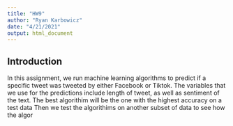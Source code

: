 ```yaml
---
title: "HW9"
author: "Ryan Karbowicz"
date: "4/21/2021"
output: html_document
---
```


## Introduction

In this assignment, we run machine learning algorithms to predict if a specific tweet was tweeted by either Facebook or Tiktok. The variables that we use for the predictions include length of tweet, as well as sentiment of the text.  The best algorithim will be the one with the highest accuracy on a test data Then we test the algorithims on another subset of data to see how the algor

##